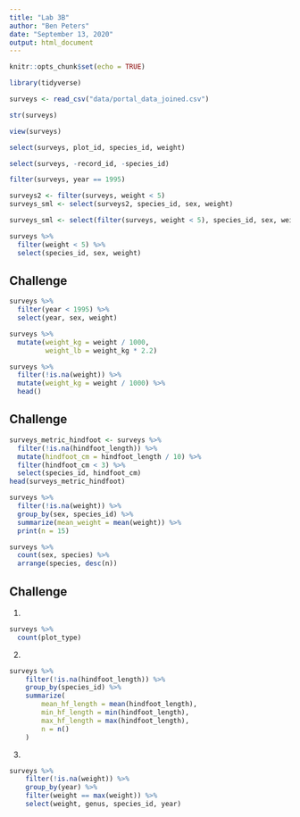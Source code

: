 ```yaml
---
title: "Lab 3B"
author: "Ben Peters"
date: "September 13, 2020"
output: html_document
---
```


```r
knitr::opts_chunk$set(echo = TRUE)
```

```r
library(tidyverse)
```

```r
surveys <- read_csv("data/portal_data_joined.csv")
```

```r
str(surveys)
```

```r
view(surveys)
```
```r
select(surveys, plot_id, species_id, weight)
```
```r
select(surveys, -record_id, -species_id)
```

```r
filter(surveys, year == 1995)
```
```r
surveys2 <- filter(surveys, weight < 5)
surveys_sml <- select(surveys2, species_id, sex, weight)
```
```r
surveys_sml <- select(filter(surveys, weight < 5), species_id, sex, weight)
```
```r
surveys %>%
  filter(weight < 5) %>%
  select(species_id, sex, weight)
```

## Challenge
```r
surveys %>%
  filter(year < 1995) %>% 
  select(year, sex, weight)
```

```r
surveys %>%
  mutate(weight_kg = weight / 1000,
         weight_lb = weight_kg * 2.2)
```

```r
surveys %>%
  filter(!is.na(weight)) %>%
  mutate(weight_kg = weight / 1000) %>%
  head()
```

## Challenge
```r
surveys_metric_hindfoot <- surveys %>% 
  filter(!is.na(hindfoot_length)) %>%
  mutate(hindfoot_cm = hindfoot_length / 10) %>%
  filter(hindfoot_cm < 3) %>%
  select(species_id, hindfoot_cm)
head(surveys_metric_hindfoot)
```

```r
surveys %>%
  filter(!is.na(weight)) %>%
  group_by(sex, species_id) %>%
  summarize(mean_weight = mean(weight)) %>% 
  print(n = 15)
```

```r
surveys %>%
  count(sex, species) %>%
  arrange(species, desc(n))
```

## Challenge
1.
```r
surveys %>% 
  count(plot_type)
```

2.
```r
surveys %>%
    filter(!is.na(hindfoot_length)) %>%
    group_by(species_id) %>%
    summarize(
        mean_hf_length = mean(hindfoot_length),
        min_hf_length = min(hindfoot_length),
        max_hf_length = max(hindfoot_length),
        n = n()
    )
```

3. 
```r
surveys %>%
    filter(!is.na(weight)) %>%
    group_by(year) %>%
    filter(weight == max(weight)) %>%
    select(weight, genus, species_id, year)
```



